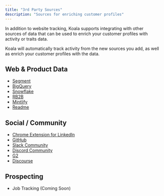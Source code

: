 ```yaml
---
title: "3rd Party Sources"
description: "Sources for enriching customer profiles"
---
```


In addition to website tracking, Koala supports integrating with other sources of data that can be used to enrich your customer profiles with activity or traits data.

Koala will automatically track activity from the new sources you add, as well as enrich your customer profiles with the data.

## Web & Product Data

- [Segment](/integrations/segment)
- [BigQuery](/integrations/bigquery)
- [Snowflake](/integrations/snowflake)
- [RB2B](/integrations/rb2b)
- [Mintlify](/integrations/mintlify)
- [Readme](/integrations/readme)

## Social / Community
- [Chrome Extension for LinkedIn](/integrations/linkedin-chrome-extension)
- [GitHub](/integrations/github)
- [Slack Community](/integrations/slack-community)
- [Discord Community](/integrations/discord)
- [G2](/integrations/g2)
- [Discourse](/integrations/discourse)

## Prospecting


- Job Tracking (Coming Soon)
